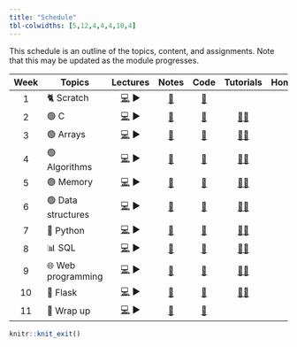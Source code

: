 ```yaml
---
title: "Schedule"
tbl-colwidths: [5,12,4,4,4,10,4]
---
```


This schedule is an outline of the topics, content, and assignments. Note that this may be updated as the module progresses.

| Week | Topics | Lectures | Notes | Code | Tutorials | Homework |
|:---------:|-----------|:---------:|:---------:|:---------:|:---------:|:---------:|
| 1 | 🐈 Scratch | [💻](https://github.com/SQ4007-2025/website/raw/refs/heads/master/lectures/slides_1.pptx) ▶ | [📕](notes/notes_1.html "Notes 1") | [🤖](https://github.com/SQ4007-2025/website/tree/master/code/src1) |  | 🏠 |
| 2 | 🟢 C | [💻](https://github.com/SQ4007-2025/website/raw/refs/heads/master/lectures/slides_2.pptx) ▶ | [📕](notes/notes_2.html "Notes 2") | [🤖](https://github.com/SQ4007-2025/website/tree/master/code/src2) | [👨‍🏫](tutorials/tutorial-week-2.html) | 🏠 |
| 3 | 🟢 Arrays | [💻](https://github.com/SQ4007-2025/website/raw/refs/heads/master/lectures/slides_3.pptx) ▶ | [📕](notes/notes_3.html "Notes 3") | [🤖](https://github.com/SQ4007-2025/website/tree/master/code/src3) | [👨‍🏫](tutorials/tutorial-week-3.html) | 🏠 |
| 4 | 🟢 Algorithms | [💻](https://github.com/SQ4007-2025/website/raw/refs/heads/master/lectures/slides_4.pptx) ▶ | [📕](notes/notes_4.html "Notes 4") | [🤖](https://github.com/SQ4007-2025/website/tree/master/code/src4) | [👨‍🏫](tutorials/tutorial-week-4.html) | 🏠 |
| 5 | 🟢 Memory | [💻](https://github.com/SQ4007-2025/website/raw/refs/heads/master/lectures/slides_5.pptx) ▶ | [📕](notes/notes_5.html "Notes 5") | [🤖](https://github.com/SQ4007-2025/website/tree/master/code/src5) | [👨‍🏫](tutorials/tutorial-week-5.html) | 🏠 |
| 6 | 🟢 Data structures | [💻](https://github.com/SQ4007-2025/website/raw/refs/heads/master/lectures/slides_6.pptx) ▶ | [📕](notes/notes_6.html "Notes 6") | [🤖](https://github.com/SQ4007-2025/website/tree/master/code/src6) | [👨‍🏫](tutorials/tutorial-week-6.html) | 🏠 |
| 7 | 🐍 Python | [💻](https://github.com/SQ4007-2025/website/raw/refs/heads/master/lectures/slides_7.pptx) ▶ | [📕](notes/notes_7.html "Notes 7") | [🤖](https://github.com/SQ4007-2025/website/tree/master/code/src7) | [👨‍🏫](tutorials/tutorial-week-7.html) | 🏠 |
| 8 | 📊 SQL | [💻](https://github.com/SQ4007-2025/website/raw/refs/heads/master/lectures/slides_8.pptx) ▶ | [📕](notes/notes_8.html "Notes 8") | [🤖](https://github.com/SQ4007-2025/website/tree/master/code/src8) | [👨‍🏫](tutorials/tutorial-week-8.html) | 🏠 |
| 9 | 🌐 Web programming | [💻](https://github.com/SQ4007-2025/website/raw/refs/heads/master/lectures/slides_9.pptx) ▶ | [📕](notes/notes_9.html "Notes 9") | [🤖](https://github.com/SQ4007-2025/website/tree/master/code/src9) | [👨‍🏫](tutorials/tutorial-week-9.html) | 🏠 |
| 10 | 🐍 Flask | [💻](https://github.com/SQ4007-2025/website/raw/refs/heads/master/lectures/slides_10.pptx) ▶ | [📕](notes/notes_10.html "Notes 10") | [🤖](https://github.com/SQ4007-2025/website/tree/master/code/src10) | [👨‍🏫](tutorials/tutorial-week-10.html) | 🏠 |
| 11 | 👋 Wrap up | [💻](https://github.com/SQ4007-2025/website/raw/refs/heads/master/lectures/slides_11.pptx) ▶ | [📕](notes/notes_11.html "Notes 11") | [🤖](https://github.com/SQ4007-2025/website/tree/master/code/src11) |  | 🏠 |

```r
knitr::knit_exit()
```